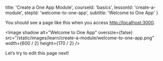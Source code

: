 
  title: 'Create a One App Module',
  courseId: 'basics',
  lessonId: 'create-a-module',
  stepId: 'welcome-to-one-app',
  subtitle: 'Welcome to One App'
}

You should see a page like this when you access [http://localhost:3000](http://localhost:3000).

<Image
  shadow
  alt="Welcome to One App"
  oversize={false}
  src="/static/images/learn/create-a-module/welcome-to-one-app.png"
  width={600 / 2}
  height={170 / 2}
/>

Let’s try to edit this page next!

